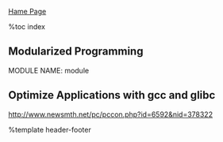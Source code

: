 [[index|Hame Page]]

%toc index

== Modularized Programming ==
MODULE NAME: module<br>
{{{class="brush: C;"
	typedef struct _module_handle_s /* module handler struct */
	{
		/* status enum, element type */
		status_e (*init)(element_t a, element_t b);
		/* ... (ohter module interface provided as function pointer) */
		status_e (*fin)(element_t c, element_t d);

		/* private data whitch would be point to module_data while initialize */
		void *priv_data;
	}

	public:
		/* functions would be called directly by other modules, etc */
		module_create() /* may only do some function pointer assigning */
		module_delete() /* may only do some function pointer dis-assigning */
	private:
		/* private functions would be used by function pointer */
		/* implement own logic by call internal private functions */
		module_init()
		/* ... (other module interface) */
		module_fin()

		/* internal private functions */
		process1()
		process2()
		/* ... (other processes) */
}}}

== Optimize Applications with gcc and glibc ==
http://www.newsmth.net/pc/pccon.php?id=6592&nid=378322

%template header-footer
